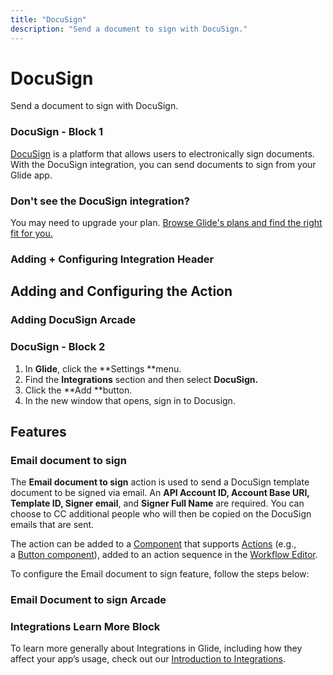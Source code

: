 ```yaml
---
title: "DocuSign"
description: "Send a document to sign with DocuSign."
---
```


# DocuSign

Send a document to sign with DocuSign.

### DocuSign - Block 1

[DocuSign](https://www.docusign.com/) is a platform that allows users to electronically sign documents. With the DocuSign integration, you can send documents to sign from your Glide app.

### Don't see the DocuSign integration?

You may need to upgrade your plan. [Browse Glide's plans and find the right fit for you.](https://www.glideapps.com/pricing)

### Adding + Configuring Integration Header

## Adding and Configuring the Action



### Adding DocuSign Arcade

### DocuSign - Block 2

1. In **Glide**, click the **Settings **menu.
2. Find the **Integrations** section and then select **DocuSign.**
3. Click the **Add **button.
4. In the new window that opens, sign in to Docusign.

## Features

### Email document to sign

The **Email document to sign** action is used to send a DocuSign template document to be signed via email. An **API Account ID, Account Base URI, Template ID, Signer email**, and **Signer Full Name** are required. You can choose to CC additional people who will then be copied on the DocuSign emails that are sent. 

The action can be added to a [Component](/components) that supports [Actions](/actions) (e.g., a [Button component](/button-components)), added to an action sequence in the [Workflow Editor](/getting-started/introduction-to-workflows#the-workflow-editor).

To configure the Email document to sign feature, follow the steps below:

### Email Document to sign Arcade

### Integrations Learn More Block

To learn more generally about Integrations in Glide, including how they affect your app’s usage, check out our [Introduction to Integrations](/automation/integrations).

